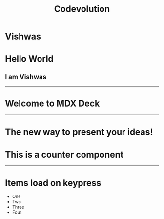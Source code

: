 

<Header>

# Codevolution

</Header>

<Footer>

# Vishwas

</Footer>

# Hello World

## I am Vishwas

---

# Welcome to MDX Deck

---

# The new way to present your ideas!

# This is a counter component

<Counter />

---

# Items load on keypress

<Steps>

- One
- Two
- Three
- Four

</Steps>
